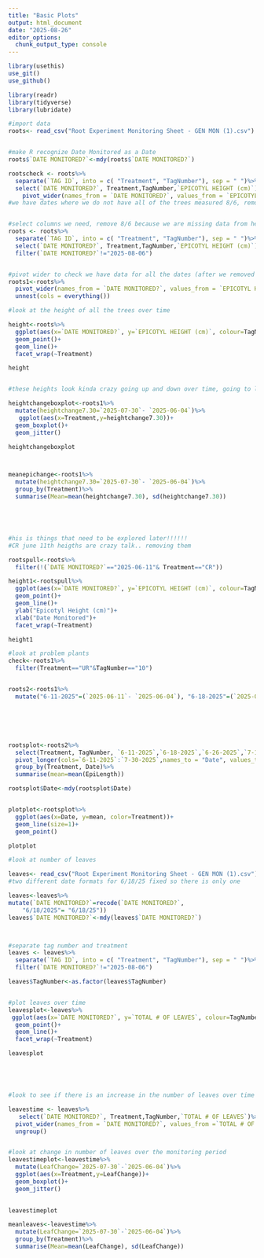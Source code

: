 ```yaml
---
title: "Basic Plots"
output: html_document
date: "2025-08-26"
editor_options: 
  chunk_output_type: console
---
```




```r
library(usethis)
use_git()
use_github()

```


```r

library(readr)
library(tidyverse)
library(lubridate)

#import data
roots<- read_csv("Root Experiment Monitoring Sheet - GEN MON (1).csv")


#make R recognize Date Monitored as a Date
roots$`DATE MONITORED?`<-mdy(roots$`DATE MONITORED?`)

rootscheck <- roots%>%
  separate(`TAG ID`, into = c( "Treatment", "TagNumber"), sep = " ")%>%
  select(`DATE MONITORED?`, Treatment,TagNumber,`EPICOTYL HEIGHT (cm)`)%>%
    pivot_wider(names_from = `DATE MONITORED?`, values_from = `EPICOTYL HEIGHT (cm)`)
#we have dates where we do not have all of the trees measured 8/6, removing 8/6


#select columns we need, remove 8/6 because we are missing data from here
roots <- roots%>%
  separate(`TAG ID`, into = c( "Treatment", "TagNumber"), sep = " ")%>%
  select(`DATE MONITORED?`, Treatment,TagNumber,`EPICOTYL HEIGHT (cm)`)%>%
  filter(`DATE MONITORED?`!="2025-08-06")


#pivot wider to check we have data for all the dates (after we removed 8/6 it looks good!)
roots1<-roots%>%
  pivot_wider(names_from = `DATE MONITORED?`, values_from = `EPICOTYL HEIGHT (cm)`)%>%
  unnest(cols = everything())

#look at the height of all the trees over time

height<-roots%>%
  ggplot(aes(x=`DATE MONITORED?`, y=`EPICOTYL HEIGHT (cm)`, colour=TagNumber))+
  geom_point()+
  geom_line()+
  facet_wrap(~Treatment)

height


#these heights look kinda crazy going up and down over time, going to look at the absolute change in height and compare that across treatments using a boxplot

heightchangeboxplot<-roots1%>%
  mutate(heightchange7.30=`2025-07-30`- `2025-06-04`)%>%
   ggplot(aes(x=Treatment,y=heightchange7.30))+
  geom_boxplot()+
  geom_jitter()

heightchangeboxplot



meanepichange<-roots1%>%
  mutate(heightchange7.30=`2025-07-30`- `2025-06-04`)%>%
  group_by(Treatment)%>%
  summarise(Mean=mean(heightchange7.30), sd(heightchange7.30))





#his is things that need to be explored later!!!!!!
#CR june 11th heigths are crazy talk.. removing them

rootspull<-roots%>%
  filter(!(`DATE MONITORED?`=="2025-06-11"& Treatment=="CR"))

height1<-rootspull%>%
  ggplot(aes(x=`DATE MONITORED?`, y=`EPICOTYL HEIGHT (cm)`, colour=TagNumber))+
  geom_point()+
  geom_line()+
  ylab("Epicotyl Height (cm)")+
  xlab("Date Monitored")+
  facet_wrap(~Treatment)

height1

#look at problem plants
check<-roots1%>%
  filter(Treatment=="UR"&TagNumber=="10")


roots2<-roots1%>%
  mutate("6-11-2025"=(`2025-06-11`- `2025-06-04`), "6-18-2025"=(`2025-06-18`- `2025-06-04`), "6-26-2025"=(`2025-06-26`- `2025-06-04`), "7-16-2025"=(`2025-07-16`-`2025-06-04`),"7-23-2025"=(`2025-07-23`- `2025-06-04`),"7-30-2025"=(`2025-07-30`- `2025-06-04`))






rootsplot<-roots2%>%
  select(Treatment, TagNumber, `6-11-2025`,`6-18-2025`,`6-26-2025`,`7-16-2025`,`7-23-2025`,`7-30-2025`)%>%
  pivot_longer(cols=`6-11-2025`:`7-30-2025`,names_to = "Date", values_to = "EpiLength")%>%
  group_by(Treatment, Date)%>%
  summarise(mean=mean(EpiLength))

rootsplot$Date<-mdy(rootsplot$Date)


plotplot<-rootsplot%>%
  ggplot(aes(x=Date, y=mean, color=Treatment))+
  geom_line(size=1)+
  geom_point()

plotplot
```

```r

#look at number of leaves

leaves<- read_csv("Root Experiment Monitoring Sheet - GEN MON (1).csv")
#two different date formats for 6/18/25 fixed so there is only one

leaves<-leaves%>%
mutate(`DATE MONITORED?`=recode(`DATE MONITORED?`,
    "6/18/2025"= "6/18/25"))
leaves$`DATE MONITORED?`<-mdy(leaves$`DATE MONITORED?`)



#separate tag number and treatment 
leaves <- leaves%>%
  separate(`TAG ID`, into = c( "Treatment", "TagNumber"), sep = " ")%>%
  filter(`DATE MONITORED?`!="2025-08-06")

leaves$TagNumber<-as.factor(leaves$TagNumber)


#plot leaves over time
leavesplot<-leaves%>%
 ggplot(aes(x=`DATE MONITORED?`, y=`TOTAL # OF LEAVES`, colour=TagNumber))+
  geom_point()+
  geom_line()+
  facet_wrap(~Treatment)

leavesplot





#look to see if there is an increase in the number of leaves over time

leavestime <- leaves%>%
   select(`DATE MONITORED?`, Treatment,TagNumber,`TOTAL # OF LEAVES`)%>%
  pivot_wider(names_from = `DATE MONITORED?`, values_from =`TOTAL # OF LEAVES`)%>%
  ungroup()


#look at change in number of leaves over the monitoring period
leavestimeplot<-leavestime%>%
  mutate(LeafChange=`2025-07-30`-`2025-06-04`)%>%
  ggplot(aes(x=Treatment,y=LeafChange))+
  geom_boxplot()+
  geom_jitter()
  

leavestimeplot

meanleaves<-leavestime%>%
  mutate(LeafChange=`2025-07-30`-`2025-06-04`)%>%
  group_by(Treatment)%>%
  summarise(Mean=mean(LeafChange), sd(LeafChange))



```

